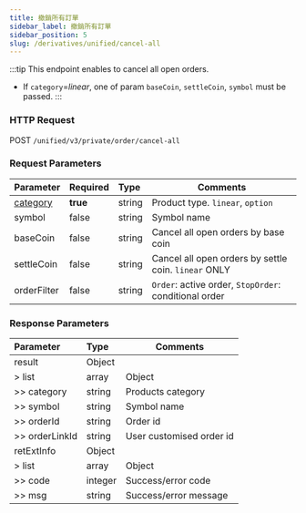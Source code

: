 ```yaml
---
title: 撤銷所有訂單
sidebar_label: 撤銷所有訂單
sidebar_position: 5
slug: /derivatives/unified/cancel-all
---
```


:::tip
This endpoint enables to cancel all open orders.
- If `category`=_linear_, one of param `baseCoin`, `settleCoin`, `symbol` must be passed.
:::

### HTTP Request
POST `/unified/v3/private/order/cancel-all`

### Request Parameters
| Parameter | Required | Type | Comments|
|:----- |:-------|:-----|------ |
|[category](../enum#category) |**true** |string |Product type. `linear`, `option` |
|symbol |false|string |Symbol name |
|baseCoin |false|string |Cancel all open orders by base coin |
|settleCoin |false|string |Cancel all open orders by settle coin. `linear` ONLY|
|orderFilter |false |string |`Order`: active order, `StopOrder`: conditional order|

### Response Parameters
| Parameter | Type | Comments|
|:----- |:-----|----- |
|result |Object | |
|> list |array |Object |
|>> category |string |Products category |
|>> symbol |string |Symbol name |
|>> orderId |string |Order id |
|>> orderLinkId |string |User customised order id |
|retExtInfo |Object | |
|> list |array |Object |
|>> code |integer |Success/error code |
|>> msg |string |Success/error message |